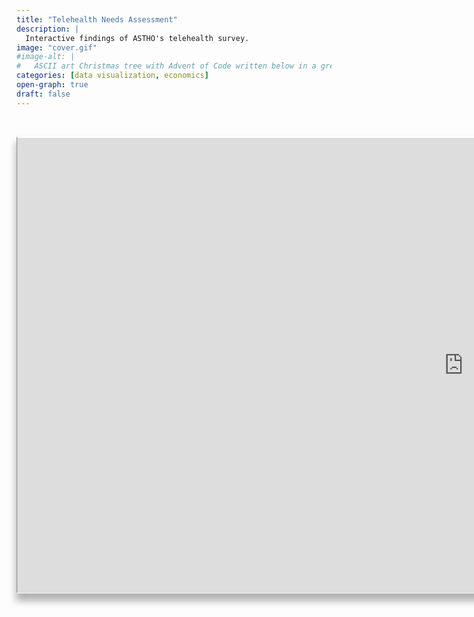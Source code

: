 ```yaml
---
title: "Telehealth Needs Assessment"
description: |
  Interactive findings of ASTHO's telehealth survey.
image: "cover.gif"
#image-alt: |
#	ASCII art Christmas tree with Advent of Code written below in a green monospace font.
categories: [data visualization, economics]
open-graph: true
draft: false
---
```


<br> 

```{=html}
<style>
    #wrap { width: 1900px; 
            height: 970px; 
            position:relative;}
    #frame { -ms-zoom: 0.75; 
             -webkit-transform: scale(0.75); 
             -webkit-transform-origin: 0 0;
             padding-left: -30px;
             box-shadow: 0px 14px 15px 2px rgba(0,0,0,.3);
             border-top: 2px solid white}
</style>
<div id="wrap">
<iframe id="frame" src="https://telehealthsurvey.netlify.app/#/telehealth-survey" width="100%" height="100%" ></iframe>
</div>
```
